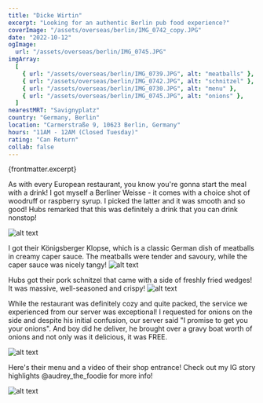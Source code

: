 ```yaml
---
title: "Dicke Wirtin"
excerpt: "Looking for an authentic Berlin pub food experience?"
coverImage: "/assets/overseas/berlin/IMG_0742_copy.JPG"
date: "2022-10-12"
ogImage:
  url: "/assets/overseas/berlin/IMG_0745.JPG"
imgArray:
  [
    { url: "/assets/overseas/berlin/IMG_0739.JPG", alt: "meatballs" },
    { url: "/assets/overseas/berlin/IMG_0742.JPG", alt: "schnitzel" },
    { url: "/assets/overseas/berlin/IMG_0730.JPG", alt: "menu" },
    { url: "/assets/overseas/berlin/IMG_0745.JPG", alt: "onions" },
  ]
nearestMRT: "Savignyplatz"
country: "Germany, Berlin"
location: "Carmerstraße 9, 10623 Berlin, Germany"
hours: "11AM - 12AM (Closed Tuesday)"
rating: "Can Return"
collab: false
---
```


{frontmatter.excerpt}

As with every European restaurant, you know you're gonna start the meal with a drink! I got myself a Berliner Weisse - it comes with a choice shot of woodruff or raspberry syrup. I picked the latter and it was smooth and so good! Hubs remarked that this was definitely a drink that you can drink nonstop!

![alt text](/assets/overseas/berlin/IMG_0735.JPG)

I got their Königsberger Klopse, which is a classic German dish of meatballs in creamy caper sauce. The meatballs were tender and savoury, while the caper sauce was nicely tangy!
![alt text](/assets/overseas/berlin/IMG_0739.JPG)

Hubs got their pork schnitzel that came with a side of freshly fried wedges! It was massive, well-seasoned and crispy!
![alt text](/assets/overseas/berlin/IMG_0742.JPG)

While the restaurant was definitely cozy and quite packed, the service we experienced from our server was exceptional! I requested for onions on the side and despite his initial confusion, our server said "I promise to get you your onions". And boy did he deliver, he brought over a gravy boat worth of onions and not only was it delicious, it was FREE.

![alt text](/assets/overseas/berlin/IMG_0745.JPG)

Here's their menu and a video of their shop entrance! Check out my IG story highlights @audrey_the_foodie for more info!

![alt text](/assets/overseas/berlin/IMG_0730.JPG)
